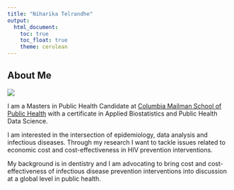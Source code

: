```yaml
---
title: "Niharika Telrandhe"
output: 
  html_document:
    toc: true
    toc_float: true
    theme: cerulean
---
```

## About Me

![](images/niharika.jpg)

I am a Masters in Public Health Candidate at [Columbia Mailman School of Public Health](https://www.publichealth.columbia.edu/) with a 
certificate in Applied Biostatistics and Public Health Data Science.

I am interested in the intersection of epidemiology, data analysis and infectious diseases. Through my research I want to tackle issues related to economic cost and cost-effectiveness in HIV prevention interventions.

My background is in dentistry and I am advocating to bring cost and cost-effectiveness of infectious disease prevention interventions into discussion at a global level in public health.